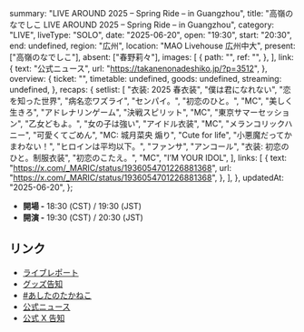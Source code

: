   summary: "LIVE AROUND 2025 – Spring Ride – in Guangzhou",
  title: "高嶺のなでしこ LIVE AROUND 2025 – Spring Ride – in Guangzhou",
  category: "LIVE",
  liveType: "SOLO",
  date: "2025-06-20",
  open: "19:30",
  start: "20:30",
  end: undefined,
  region: "広州",
  location: "MAO Livehouse 広州中大",
  present: ["高嶺のなでしこ"],
  absent: ["春野莉々"],
  images: [
    {
      path: "",
      ref: "",
    },
  ],
  link: {
    text: "公式ニュース",
    url: "https://takanenonadeshiko.jp/?p=3512",
  },
  overview: {
    ticket: "",
    timetable: undefined,
    goods: undefined,
    streaming: undefined,
  },
  recaps: {
    setlist: [
      "衣装: 2025 春衣装",
      "僕は君になれない",
      "恋を知った世界",
      "病名恋ワズライ",
      "センパイ。",
      "初恋のひと。",
      "MC",
      "美しく生きろ",
      "アドレナリンゲーム",
      "決戦スピリット",
      "MC",
      "東京サマーセッション",
      "乙女どもよ。",
      "女の子は強い",
      "アイドル衣装",
      "MC",
      "メランコリックハニー",
      "可愛くてごめん",
      "MC: 城月菜央 煽り",
      "Cute for life",
      "小悪魔だってかまわない！",
      "ヒロインは平均以下。",
      "ファンサ",
      "アンコール",
      "衣装: 初恋のひと。制服衣装",
      "初恋のこたえ。",
      "MC",
      "I’M YOUR IDOL",
    ],
    links: [
      {
        text: "https://x.com/_MARIC/status/1936054701226881368",
        url: "https://x.com/_MARIC/status/1936054701226881368",
      },
    ],
  },
  updatedAt: "2025-06-20",
};

- **開場 -** 18:30 (CST) / 19:30 (JST)
- **開演 -** 19:30 (CST) / 20:30 (JST)

## リンク

- [ライブレポート](https://prtimes.jp/main/html/rd/p/000000765.000025517.html)
- [グッズ告知](https://x.com/takanenofficial/status/1935720553668882454)
- [#あしたのたかねこ](https://x.com/takanenofficial/status/1935646241364513045)
- [公式ニュース](https://takanenonadeshiko.jp/?p=3512)
- [公式 X 告知](https://x.com/takanenofficial/status/1906662764279738773)

